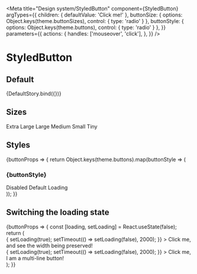 
<Meta
  title="Design system/StyledButton"
  component={StyledButton}
  argTypes={{
    children: { defaultValue: 'Click me!' },
    buttonSize: { options: Object.keys(theme.buttonSizes), control: { type: 'radio' } },
    buttonStyle: { options: Object.keys(theme.buttons), control: { type: 'radio' } },
  }}
  parameters={{
    actions: {
      handles: ['mouseover', 'click'],
    },
  }}
/>

# StyledButton

## Default


<Story name="Default">{DefaultStory.bind({})}</Story>

<ArgsTable story="Default" />

## Sizes

<Canvas>
  <Story name="Button sizes" parameters={{ controls: { hideNoControlsWarning: true } }}>
    <StyledButton mr={2} buttonSize="xLarge">
      Extra Large
    </StyledButton>
    <StyledButton mr={2} buttonSize="large">
      Large
    </StyledButton>
    <StyledButton mr={2} buttonSize="medium">
      Medium
    </StyledButton>
    <StyledButton mr={2} buttonSize="small">
      Small
    </StyledButton>
    <StyledButton mr={2} buttonSize="tiny">
      Tiny
    </StyledButton>
  </Story>
</Canvas>

## Styles

<Canvas>
  <Story name="Button styles" parameters={{ controls: { exclude: ['buttonStyle', 'disabled', 'loading'] } }}>
    {buttonProps => {
      return Object.keys(theme.buttons).map(buttonStyle => (
        <div key={buttonStyle} style={{ marginBottom: 16 }}>
          <h3>{buttonStyle}</h3>
          <StyledButton {...buttonProps} mr={2} buttonStyle={buttonStyle} disabled>
            Disabled
          </StyledButton>
          <StyledButton {...buttonProps} mr={2} buttonStyle={buttonStyle}>
            Default
          </StyledButton>
          <StyledButton {...buttonProps} mr={2} buttonStyle={buttonStyle} loading>
            Loading
          </StyledButton>
        </div>
      ));
    }}
  </Story>
</Canvas>

## Switching the loading state

<Canvas>
  <Story name="Switching the loading state">
    {buttonProps => {
      const [loading, setLoading] = React.useState(false);
      return (
        <div className="flex flex-col gap-5">
          <div>
            <StyledButton
              {...buttonProps}
              loading={loading}
              onClick={() => {
                setLoading(true);
                setTimeout(() => setLoading(false), 2000);
              }}
            >
             Click me, and see the width being preserved!
            </StyledButton>
          </div>
          <div className="w-[30px]">
            <StyledButton
              {...buttonProps}
              loading={loading}
              onClick={() => {
                setLoading(true);
                setTimeout(() => setLoading(false), 2000);
              }}
            >
              Click me,<br/>I am a multi-line button!
            </StyledButton>
          </div>
        </div>
      );
    }}

  </Story>
</Canvas>
